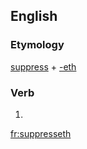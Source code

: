 ==English==

===Etymology===
[[suppress]] + [[-eth]]

===Verb===
{{en-verb form}}

# {{archaic third-person singular of|suppress}}

[[fr:suppresseth]]